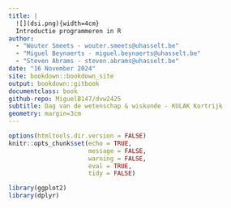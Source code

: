 ```yaml
---
title: |
  ![](dsi.png){width=4cm}   
  Introductie programmeren in R
author: 
  - "Wouter Smeets - wouter.smeets@uhasselt.be"
  - "Miguel Beynaerts - miguel.beynaerts@uhasselt.be"
  - "Steven Abrams - steven.abrams@uhasselt.be"
date: "16 November 2024"
site: bookdown::bookdown_site
output: bookdown::gitbook
documentclass: book
github-repo: MiguelB147/dvw2425
subtitle: Dag van de wetenschap & wiskunde - KULAK Kortrijk
geometry: margin=3cm
---
```


```r
options(htmltools.dir.version = FALSE)
knitr::opts_chunk$set(echo = TRUE, 
                      message = FALSE,	
                      warning = FALSE,
                      eval = TRUE,
                      tidy = FALSE)
```

```r
library(ggplot2)
library(dplyr)
```

